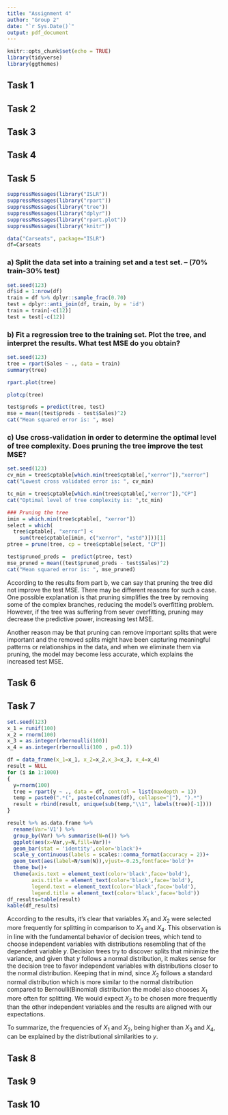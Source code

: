 ```yaml
---
title: "Assignment 4"
author: "Group 2"
date: "`r Sys.Date()`"
output: pdf_document
---
```


```r
knitr::opts_chunk$set(echo = TRUE)
library(tidyverse)
library(ggthemes)
```

## Task 1

## Task 2

## Task 3

## Task 4

## Task 5
```r
suppressMessages(library("ISLR"))
suppressMessages(library("rpart"))
suppressMessages(library("tree"))
suppressMessages(library("dplyr"))
suppressMessages(library("rpart.plot"))
suppressMessages(library("knitr"))
```

```r
data("Carseats", package="ISLR")
df=Carseats
```


### a) Split the data set into a training set and a test set. -- (70% train-30% test)
```r
set.seed(123)
df$id = 1:nrow(df)
train = df %>% dplyr::sample_frac(0.70)
test = dplyr::anti_join(df, train, by = 'id')
train = train[-c(12)]
test = test[-c(12)]
```
### b) Fit a regression tree to the training set. Plot the tree, and interpret the results. What test MSE do you obtain?
```r
set.seed(123)
tree = rpart(Sales ~ ., data = train)
summary(tree)

rpart.plot(tree)

plotcp(tree)

test$preds = predict(tree, test)
mse = mean((test$preds - test$Sales)^2)
cat("Mean squared error is: ", mse)
```

\begin{itemize}
\item From the plot, we can see that the root node, the variable with the highest 
feature importance value is ShelveLoc. It is the best predictor of the model.
\item Price has the second highest value for feature importance. 
\item The decision tree only used 5 features out of 10.
\item The algorithm splits the data based on "ShelveLoc" into two categories: Bad-Medium or not. If it's either bad or medium, the next node checks if the "Price" is higher than 106. If it is, in the next node the algorithm again goes back to "ShelveLoc" and checks if the value is bad or not. 
\end{itemize}

### c) Use cross-validation in order to determine the optimal level of tree complexity. Does pruning the tree improve the test MSE?
```r
set.seed(123)
cv_min = tree$cptable[which.min(tree$cptable[,"xerror"]),"xerror"]
cat("Lowest cross validated error is: ", cv_min)

tc_min = tree$cptable[which.min(tree$cptable[,"xerror"]),"CP"]
cat("Optimal level of tree complexity is: ",tc_min)

### Pruning the tree
imin = which.min(tree$cptable[, "xerror"])
select = which(
  tree$cptable[, "xerror"] < 
    sum(tree$cptable[imin, c("xerror", "xstd")]))[1]
ptree = prune(tree, cp = tree$cptable[select, "CP"])

test$pruned_preds =  predict(ptree, test)
mse_pruned = mean((test$pruned_preds - test$Sales)^2)
cat("Mean squared error is: ", mse_pruned)
```
According to the results from part b, we can say that pruning the tree did not 
improve the test MSE. There may be different reasons for such a case. One 
possible explanation is that pruning simplifies the tree by removing some of 
the complex branches, reducing the model's overfitting problem. However, if 
the tree was suffering from sever overfitting, pruning may decrease the 
predictive power, increasing test MSE.

Another reason may be that pruning can remove important splits that were 
important and the removed splits might have been capturing meaningful patterns 
or relationships in the data, and when we eliminate them via pruning, the model 
may become less accurate, which explains the increased test MSE.

## Task 6

## Task 7
```r
set.seed(123)
x_1 = runif(100)
x_2 = rnorm(100)
x_3 = as.integer(rbernoulli(100))
x_4 = as.integer(rbernoulli(100 , p=0.1))

df = data_frame(x_1=x_1, x_2=x_2,x_3=x_3, x_4=x_4)
result = NULL
for (i in 1:1000)
{
  y=rnorm(100)
  tree = rpart(y ~ ., data = df, control = list(maxdepth = 1))
  temp = paste0(".*(", paste(colnames(df), collapse="|"), ").*")
  result = rbind(result, unique(sub(temp,"\\1", labels(tree)[-1])))
}

result %>% as.data.frame %>%
  rename(Var='V1') %>%
  group_by(Var) %>% summarise(N=n()) %>%
  ggplot(aes(x=Var,y=N,fill=Var))+
  geom_bar(stat = 'identity',color='black')+
  scale_y_continuous(labels = scales::comma_format(accuracy = 2))+
  geom_text(aes(label=N/sum(N)),vjust=-0.25,fontface='bold')+
  theme_bw()+
  theme(axis.text = element_text(color='black',face='bold'),
        axis.title = element_text(color='black',face='bold'),
        legend.text = element_text(color='black',face='bold'),
        legend.title = element_text(color='black',face='bold'))
df_results=table(result)
kable(df_results)
```

According to the results, it's clear that variables $X_1$ and $X_2$ were 
selected more frequently for splitting in comparison to $X_3$ and $X_4$. 
This observation is in line with the fundamental behavior of decision trees, 
which tend to choose independent variables with distributions resembling that 
of the dependent variable $y$. Decision trees try to discover splits that 
minimize the variance, and given that $y$ follows a normal distribution, it 
makes sense for the decision tree to favor independent variables with 
distributions closer to the normal distribution. Keeping that in mind, since 
$X_2$ follows a standard normal distribution which is more similar to the 
normal distribution compared to Bernoulli(Binomial) distribution the model 
also chooses $X_1$ more often for splitting. We would expect $X_2$ to be 
chosen more frequently than the other independent variables and the results 
are aligned with our expectations. 

To summarize, the frequencies of $X_1$ and $X_2$, being higher than $X_3$ 
and $X_4$, can be explained by the distributional similarities to $y$. 

## Task 8

## Task 9

## Task 10







